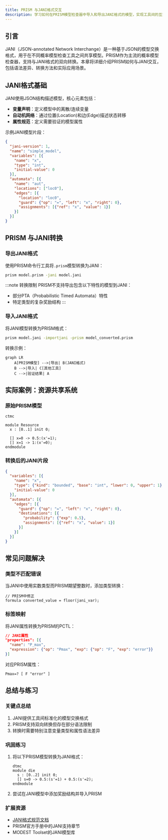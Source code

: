 ```yaml
---
title: PRISM 与JANI格式交互
description: 学习如何在PRISM模型检查器中导入和导出JANI格式的模型，实现工具间的互操作性。
---
```


## 引言

JANI（JSON-annotated Network Interchange）是一种基于JSON的模型交换格式，用于在不同概率模型检查工具之间共享模型。PRISM作为主流的概率模型检查器，支持与JANI格式的双向转换。本章将详细介绍PRISM如何与JANI交互，包括语法差异、转换方法和实际应用场景。

## JANI格式基础

JANI使用JSON结构描述模型，核心元素包括：
- **变量声明**：定义模型中的离散/连续变量
- **自动机网络**：通过位置(Location)和边(Edge)描述状态转移
- **属性规范**：定义需要验证的模型属性

示例JANI模型片段：
```json
{
  "jani-version": 1,
  "name": "simple_model",
  "variables": [{
    "name": "x",
    "type": "int",
    "initial-value": 0
  }],
  "automata": [{
    "name": "aut",
    "locations": ["loc0"],
    "edges": [{
      "location": "loc0",
      "guard": {"op": "=", "left": "x", "right": 0},
      "assignments": [{"ref": "x", "value": 1}]
    }]
  }]
}
```

## PRISM 与JANI转换

### 导出JANI格式
使用PRISM命令行工具将`.prism`模型转换为JANI：
```bash
prism model.prism -jani model.jani
```

:::note 转换限制
PRISM不支持导出包含以下特性的模型到JANI：
- 部分PTA（Probabilistic Timed Automata）特性
- 特定类型的复杂奖励结构
:::

### 导入JANI格式
将JANI模型转换为PRISM格式：
```bash
prism model.jani -importjani -prism model_converted.prism
```

转换示例：
```mermaid
graph LR
    A[PRISM模型] -->|导出| B(JANI格式)
    B -->|导入| C[其他工具]
    C -->|验证结果| A
```

## 实际案例：资源共享系统

### 原始PRISM模型
```
ctmc

module Resource
  x : [0..1] init 0;
  
  [] x=0 -> 0.5:(x'=1);
  [] x=1 -> 1:(x'=0);
endmodule
```

### 转换后的JANI片段
```json
{
  "variables": [{
    "name": "x",
    "type": {"kind": "bounded", "base": "int", "lower": 0, "upper": 1},
    "initial-value": 0
  }],
  "automata": [{
    "edges": [{
      "guard": {"op": "=", "left": "x", "right": 0},
      "destinations": [{
        "probability": {"exp": 0.5},
        "assignments": [{"ref": "x", "value": 1}]
      }]
    }]
  }]
}
```

## 常见问题解决

### 类型不匹配错误
当JANI中使用实数类型而PRISM期望整数时，添加类型转换：
```prism
// PRISM中修正
formula converted_value = floor(jani_var);
```

### 标签映射
将JANI属性转换为PRISM的PCTL：
```json
// JANI属性
"properties": [{
  "name": "P_max",
  "expression": {"op": "Pmax", "exp": {"op": "F", "exp": "error"}}
}]
```

对应PRISM属性：
```prism
Pmax=? [ F "error" ]
```

## 总结与练习

### 关键点总结
1. JANI提供工具间标准化的模型交换格式
2. PRISM支持双向转换但存在部分语法限制
3. 转换时需要特别注意变量类型和属性语法差异

### 巩固练习
1. 将以下PRISM模型转换为JANI格式：
   ```
   dtmc
   module die
     s : [0..2] init 0;
     [] s=0 -> 0.5:(s'=1) + 0.5:(s'=2);
   endmodule
   ```
2. 尝试在JANI模型中添加奖励结构并导入PRISM

### 扩展资源
- [JANI格式规范文档](https://jani-spec.org)
- PRISM官方手册中的JANI支持章节
- MODEST Toolset的JANI模型库